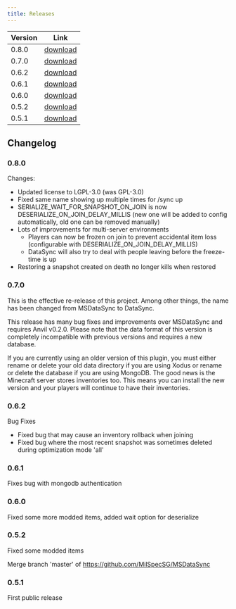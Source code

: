 ```yaml
---
title: Releases
---
```


|Version|Link|
|-------|----|
|0.8.0|[download](https://github.com/AnvilPowered/DataSync/releases/tag/v0.8.0)|
|0.7.0|[download](https://github.com/AnvilPowered/DataSync/releases/tag/v0.7.0)|
|0.6.2|[download](https://github.com/AnvilPowered/DataSync/releases/tag/v0.6.2)|
|0.6.1|[download](https://github.com/AnvilPowered/DataSync/releases/tag/v0.6.1)|
|0.6.0|[download](https://github.com/AnvilPowered/DataSync/releases/tag/v0.6.0)|
|0.5.2|[download](https://github.com/AnvilPowered/DataSync/releases/tag/v0.5.2)|
|0.5.1|[download](https://github.com/AnvilPowered/DataSync/releases/tag/v0.5.1)|


## Changelog

### 0.8.0
Changes:
- Updated license to LGPL-3.0 (was GPL-3.0)
- Fixed same name showing up multiple times for /sync up
- SERIALIZE_WAIT_FOR_SNAPSHOT_ON_JOIN is now DESERIALIZE_ON_JOIN_DELAY_MILLIS (new one will be added to config automatically, old one can be removed manually)
- Lots of improvements for multi-server environments
  - Players can now be frozen on join to prevent accidental item loss (configurable with DESERIALIZE_ON_JOIN_DELAY_MILLIS)
  - DataSync will also try to deal with people leaving before the freeze-time is up
- Restoring a snapshot created on death no longer kills when restored

### 0.7.0
This is the effective re-release of this project. Among other things, the name has been changed from MSDataSync to DataSync.

This release has many bug fixes and improvements over MSDataSync and requires Anvil v0.2.0. Please note that the data format of this version is completely incompatible with previous versions and requires a new database.

If you are currently using an older version of this plugin, you must either rename or delete your old data directory if you are using Xodus or rename or delete the database if you are using MongoDB. The good news is the Minecraft server stores inventories too. This means you can install the new version and your players will continue to have their inventories.

### 0.6.2

Bug Fixes

- Fixed bug that may cause an inventory rollback when joining
- Fixed bug where the most recent snapshot was sometimes deleted during optimization mode 'all'

### 0.6.1

Fixes bug with mongodb authentication

### 0.6.0

Fixed some more modded items, added wait option for deserialize

### 0.5.2

Fixed some modded items

Merge branch 'master' of https://github.com/MilSpecSG/MSDataSync

### 0.5.1

First public release